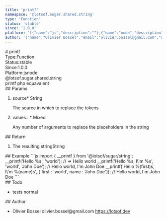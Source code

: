 ```yaml
---
title: 'printf'
namespace: '@lotsof.sugar.shared.string'
type: 'Function'
status: 'stable'
since: '1.0.0'
platform: '[{"name":"js","description":""},{"name":"node","description":""}]'
author: '{"name":"Olivier Bossel","email":"olivier.bossel@gmail.com","url":"https://lotsof.dev"}'
---
```

<div class="docmap-mdx">
# printf
<div class="_metas">
<div class="_type"><span class="_type-label">Type:</span><span class="_type-value">Function</span></div>
<div class="_status"><span class="_status-label">Status:</span><span class="_status-value -stable">stable</span></div>
<div class="_since"><span class="_since-label">Since:</span><span class="_since-value">1.0.0</span></div>
<div class="_platform"><span class="_platform-label">Platform:</span><span class="_platform-value -js">js</span><span class="_platform-value -node">node</span></div>
</div>
<div class="_namespace">@lotsof.sugar.shared.string</div>
<div class="_description">
printf php equavalent
</div>
<div class="_params">
## Params
<ol class="_list">
<li class="_item">
<span class="_name">source<span class="_required">*</span></span><span class="_default"></span> <span class="_type">String</span>
<p class="_description">The source in which to replace the tokens</p>
</li>
<li class="_item">
<span class="_name">values...<span class="_required">*</span></span><span class="_default"></span> <span class="_type">Mixed</span>
<p class="_description">Any number of arguments to replace the placeholders in the string</p>
</li>
</ol>
</div>
<div class="_return">
## Return
<ol class="_list">
<li class="_item">
<span class="_description">The resulting string</span><span class="_default"></span><span class="_type">String</span>
</li>
</ol>
</div>
<div class="_examples">
## Example
```js
import { __printf } from '@lotsof/sugar/string';
__printf('Hello %s', 'world'); // => Hello world
__printf('Hello %s, I\'m %s', 'world', 'John Doe'); // Hello world, I'm John Doe
__printf('Hello %(first)s, I\'m %(name)s', { first : 'world', name : 'John Doe'}); // Hello world, I'm John Doe
```
</div>
<div class="_todo">
## Todo
<ul class="_list">
<li class="_item">
<span class="_description">tests</span>
<span class="_priority -normal">normal</span>
</li>
</ul>
</div>
<div class="_author">
## Author
<ul class="_list">
<li class="_item">
<span class="_name">Olivier Bossel</span>
<span class="_email">olivier.bossel@gmail.com</span>
<a href="https://lotsof.dev" target="_blank" class="_url">https://lotsof.dev</a>
</li>
</ul>
</div>
</div>